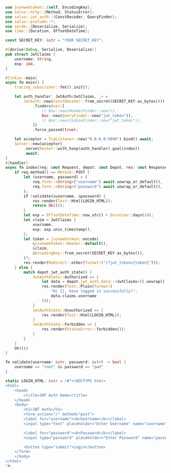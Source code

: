 ```rust  title="jwt-auth/src/main.rs"
use jsonwebtoken::{self, EncodingKey};
use salvo::http::{Method, StatusError};
use salvo::jwt_auth::{ConstDecoder, QueryFinder};
use salvo::prelude::*;
use serde::{Deserialize, Serialize};
use time::{Duration, OffsetDateTime};

const SECRET_KEY: &str = "YOUR SECRET_KEY";

#[derive(Debug, Serialize, Deserialize)]
pub struct JwtClaims {
    username: String,
    exp: i64,
}

#[tokio::main]
async fn main() {
    tracing_subscriber::fmt().init();

    let auth_handler: JwtAuth<JwtClaims, _> =
        JwtAuth::new(ConstDecoder::from_secret(SECRET_KEY.as_bytes()))
            .finders(vec![
                // Box::new(HeaderFinder::new()),
                Box::new(QueryFinder::new("jwt_token")),
                // Box::new(CookieFinder::new("jwt_token")),
            ])
            .force_passed(true);

    let acceptor = TcpListener::new("0.0.0.0:5800").bind().await;
    Server::new(acceptor)
        .serve(Router::with_hoop(auth_handler).goal(index))
        .await;
}
#[handler]
async fn index(req: &mut Request, depot: &mut Depot, res: &mut Response) -> anyhow::Result<()> {
    if req.method() == Method::POST {
        let (username, password) = (
            req.form::<String>("username").await.unwrap_or_default(),
            req.form::<String>("password").await.unwrap_or_default(),
        );
        if !validate(&username, &password) {
            res.render(Text::Html(LOGIN_HTML));
            return Ok(());
        }
        let exp = OffsetDateTime::now_utc() + Duration::days(14);
        let claim = JwtClaims {
            username,
            exp: exp.unix_timestamp(),
        };
        let token = jsonwebtoken::encode(
            &jsonwebtoken::Header::default(),
            &claim,
            &EncodingKey::from_secret(SECRET_KEY.as_bytes()),
        )?;
        res.render(Redirect::other(format!("/?jwt_token={token}")));
    } else {
        match depot.jwt_auth_state() {
            JwtAuthState::Authorized => {
                let data = depot.jwt_auth_data::<JwtClaims>().unwrap();
                res.render(Text::Plain(format!(
                    "Hi {}, have logged in successfully!",
                    data.claims.username
                )));
            }
            JwtAuthState::Unauthorized => {
                res.render(Text::Html(LOGIN_HTML));
            }
            JwtAuthState::Forbidden => {
                res.render(StatusError::forbidden());
            }
        }
    }
    Ok(())
}

fn validate(username: &str, password: &str) -> bool {
    username == "root" && password == "pwd"
}

static LOGIN_HTML: &str = r#"<!DOCTYPE html>
<html>
    <head>
        <title>JWT Auth Demo</title>
    </head>
    <body>
        <h1>JWT Auth</h1>
        <form action="/" method="post">
        <label for="username"><b>Username</b></label>
        <input type="text" placeholder="Enter Username" name="username" required>

        <label for="password"><b>Password</b></label>
        <input type="password" placeholder="Enter Password" name="password" required>

        <button type="submit">Login</button>
    </form>
    </body>
</html>
"#;

```